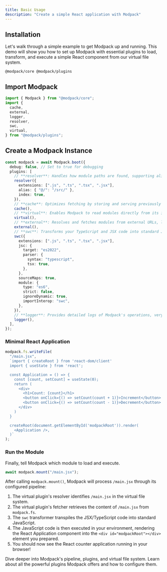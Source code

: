 ```yaml
---
title: Basic Usage
description: "Create a simple React application with Modpack"
---
```


## Installation

Let's walk through a simple example to get Modpack up and running. This demo will show you how to set up Modpack with essential plugins to load, transform, and execute a simple React component from our virtual file system.

```package-install
@modpack/core @modpack/plugins
```

## Import Modpack

```ts
import { Modpack } from "@modpack/core";
import {
  cache,
  external,
  logger,
  resolver,
  swc,
  virtual,
} from "@modpack/plugins";
```

## Create a Modpack Instance

```ts
const modpack = await Modpack.boot({
  debug: false, // Set to true for debugging
  plugins: [
    // **resolver**: Handles how module paths are found, supporting aliases (`@/`) and file extensions.
    resolver({
      extensions: [".js", ".ts", ".tsx", ".jsx"],
      alias: { "@/": "/src/" },
      index: true,
    }),
    // **cache**: Optimizes fetching by storing and serving previously loaded modules.
    cache(),
    // **virtual**: Enables Modpack to read modules directly from its in-memory file system (`modpack.fs`).
    virtual(),
    // **external**: Resolves and fetches modules from external URLs, like CDNs (e.g., from `https://esm.sh/*`).
    external(),
    // **swc**: Transforms your TypeScript and JSX code into standard JavaScript, essential for React.
    swc({
      extensions: [".js", ".ts", ".tsx", ".jsx"],
      jsc: {
        target: "es2022",
        parser: {
          syntax: "typescript",
          tsx: true,
        },
      },
      sourceMaps: true,
      module: {
        type: "es6",
        strict: false,
        ignoreDynamic: true,
        importInterop: "swc",
      },
    }),
    // **logger**: Provides detailed logs of Modpack's operations, very useful for debugging your pipeline.
    logger(),
  ],
});
```

### Minimal React Application

```ts
modpack.fs.writeFile(
  "/main.jsx",
  `import { createRoot } from 'react-dom/client'
  import { useState } from 'react';

  const Application = () => {
    const [count, setCount] = useState(0);
    return (
      <div>
        <h1>Count: {count}</h1>
        <button onClick={() => setCount(count + 1)}>Increment</button>
        <button onClick={() => setCount(count - 1)}>Decrement</button>
      </div>
    )
  }

  createRoot(document.getElementById('modpackRoot')).render(
    <Application />,
  )`
);
```

### Run the Module

Finally, tell Modpack which module to load and execute.

```ts
await modpack.mount("/main.jsx");
```

After calling `modpack.mount()`, Modpack will process `/main.jsx` through its configured pipeline:

1. The virtual plugin's resolver identifies `/main.jsx` in the virtual file system.
2. The virtual plugin's fetcher retrieves the content of `/main.jsx` from `modpack.fs`.
3. The `swc` transformer transpiles the JSX/TypeScript code into standard JavaScript.
4. The JavaScript code is then executed in your environment, rendering the React Application component into the `<div id="modpackRoot"></div>` element you prepared.
5. You should now see the React counter application running in your browser!

<Cards>
  <Card href="/docs/core-concepts" title="Understand Core Concepts">
    Dive deeper into Modpack's pipeline, plugins, and virtual file system.
  </Card>
  <Card href="/docs/plugins" title="Explore Official Plugins">
    Learn about all the powerful plugins Modpack offers and how to configure
    them.
  </Card>
</Cards>
